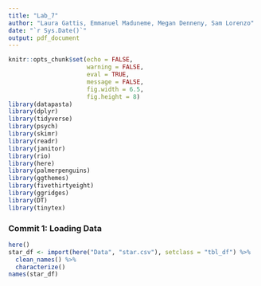 ```yaml
---
title: "Lab_7"
author: "Laura Gattis, Emmanuel Maduneme, Megan Denneny, Sam Lorenzo"
date: "`r Sys.Date()`"
output: pdf_document
---
```


```r
knitr::opts_chunk$set(echo = FALSE, 
                      warning = FALSE,
                      eval = TRUE,
                      message = FALSE,
                      fig.width = 6.5, 
                      fig.height = 8)
library(datapasta)
library(dplyr)
library(tidyverse)
library(psych)
library(skimr)
library(readr)
library(janitor)
library(rio)
library(here)
library(palmerpenguins)
library(ggthemes)
library(fivethirtyeight)
library(ggridges)
library(DT)
library(tinytex)
```


### Commit 1: Loading Data 
```r
here()
star_df <- import(here("Data", "star.csv"), setclass = "tbl_df") %>% 
  clean_names() %>% 
  characterize()
names(star_df)
```

